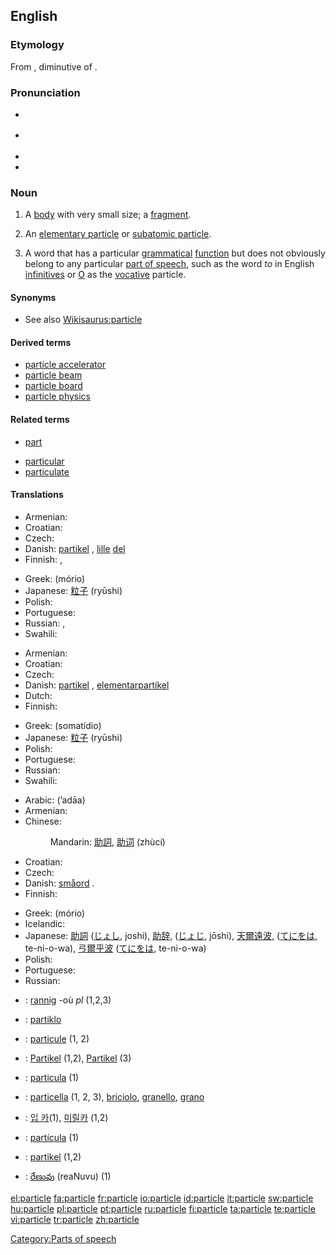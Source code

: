 {{wikipedia}}
==English==

===Etymology===
From {{etyl|la}} {{term|particula||small part, particle}}, diminutive of {{term|pars||part, piece}}.

===Pronunciation===
* {{a|RP}} {{IPA|/ˈpɑːtɪkəl/}}
* {{a|US}} {{IPA|/ˈpɑːrtɪkəl/}}
* {{audio|en-us-particle.ogg|Audio (US)}}
* {{rhymes|ɑː(r)tɪkəl}}

===Noun===
{{en-noun}}

# A [[body]] with very small size; a [[fragment]].
# {{physics}} An [[elementary particle]] or [[subatomic particle]].
# {{linguistics}} A word that has a particular [[grammatical]] [[function]] but does not obviously belong to any particular [[part of speech]], such as the word ''to'' in English [[infinitive]]s or [[O]] as the [[vocative]] particle.

====Synonyms====
* See also  [[Wikisaurus:particle]]

====Derived terms====
* [[particle accelerator]]
* [[particle beam]]
* [[particle board]]
* [[particle physics]]

====Related terms====
{{rel-top}}
* [[part]]
{{rel-mid}}
* [[particular]]
* [[particulate]]
{{rel-bottom}}

====Translations====
{{trans-top|body with very small size}}
* Armenian: {{t|hy|մասնիկ|tr=masnik|sc=Armn|xs=Armenian}}
* Croatian: {{t-|hr|čestica|f|alt=čèstica}}
* Czech: {{t+|cs|částice|f}}
* Danish: [[partikel]] {{c}}, [[lille]] [[del]] {{c}}
* Finnish: {{t+|fi|hiukkanen}}, {{t+|fi|partikkeli}}
{{trans-mid}}
* Greek: {{t|el|μόριο|n|sc=Grek}} (mório)
* Japanese: [[粒子]] (ryūshi)
* Polish: {{t+|pl|cząstka|f}}
* Portuguese: {{t+|pt|partícula|f}}
* Russian: {{t+|ru|частица|f|tr=častíca|sc=Cyrl}}, {{t+|ru|крупица|f|tr=krupíca|sc=Cyrl}}
* Swahili: {{t|sw|chembechembe}}
{{trans-bottom}}

{{trans-top|elementary particle or subatomic particle}}
* Armenian: {{t|hy|մասնիկ|tr=masnik|sc=Armn|xs=Armenian}}
* Croatian: {{t-|hr|čestica|f|alt=čèstica}}
* Czech: {{t+|cs|částice|f}}
* Danish: [[partikel]] {{c}}, [[elementarpartikel]] {{c}}
* Dutch: {{t-|nl|deeltje|n}}
* Finnish: {{t+|fi|hiukkanen}}
{{trans-mid}}
* Greek: {{t+|el|σωματίδιο|n|sc=Grek}} (somatídio)
* Japanese: [[粒子]] (ryūshi)
* Polish: {{t+|pl|cząstka|f}}
* Portuguese: {{t+|pt|partícula|f}}
* Russian: {{t+|ru|частица|f|tr=častíca|sc=Cyrl}}
* Swahili: {{t|sw|chembechembe}}
{{trans-bottom}}

{{trans-top|word that does not belong to any particular part of speech}}
* Arabic: {{Arab|[[أداة]]}} (ʼadāa)
* Armenian: {{t-|hy|եղանակավորող բառ|tr=eġanakavoroġ baṙ|sc=Armn|xs=Armenian}}
* Chinese:
*: Mandarin: [[助詞]], [[助词]]  (zhùcí)
* Croatian: {{t-|hr|čestica|f|alt=čèstica}}
* Czech: {{t+|cs|částice|f}}
* Danish: [[småord]] {{n}}. {{t|nl|partikel|n}}
* Finnish: {{t+|fi|partikkeli}}
{{trans-mid}}
* Greek: {{t|el|μόριο|n|sc=Grek}} (mório)
* Icelandic: {{t+|is|smáorð|n}}
* Japanese: [[助詞]] ([[じょし]], joshi), [[助辞]], ([[じょじ]], jōshi), [[天爾遠波]], ([[てにをは]], te-ni-o-wa), [[弖爾乎波]] ([[てにをは]], te-ni-o-wa)
* Polish: {{t+|pl|partykuła|f}}
* Portuguese: {{t+|pt|partícula|f}}
* Russian: {{t+|ru|частица|f|tr=častíca|sc=Cyrl}}
{{trans-bottom}}

{{checktrans-top}}
* {{ttbc|Breton}}: [[rannig]] {{f}} -où ''pl'' (1,2,3)
* {{ttbc|Esperanto}}: [[partiklo]]
* {{ttbc|French}}: [[particule]] {{f}} (1, 2)
* {{ttbc|German}}: [[Partikel]] {{n}} (1,2), [[Partikel]] {{f}} (3)
* {{ttbc|Interlingua}}: [[particula]] (1)
* {{ttbc|Italian}}: [[particella]] {{f}} (1, 2, 3), [[briciolo]], [[granello]], [[grano]]
{{trans-mid}}
* {{ttbc|Korean}}: [[입 카]](1), [[미릴카]] (1,2)
* {{ttbc|Spanish}}: [[partícula]] {{f}} (1)
* {{ttbc|Swedish}}: [[partikel]] {{c}} (1,2)
* {{ttbc|Telugu}}: [[రేణువు]] (reaNuvu) (1)
{{trans-bottom}}

[[Category:Parts of speech]]

[[el:particle]]
[[fa:particle]]
[[fr:particle]]
[[io:particle]]
[[id:particle]]
[[it:particle]]
[[sw:particle]]
[[hu:particle]]
[[pl:particle]]
[[pt:particle]]
[[ru:particle]]
[[fi:particle]]
[[ta:particle]]
[[te:particle]]
[[vi:particle]]
[[tr:particle]]
[[zh:particle]]